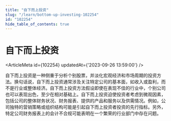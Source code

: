 ```yaml
---
title: "自下而上投资"
slug: "/learn/bottom-up-investing-102254"
id: "102254"
hide_table_of_contents: true
---
```



# 自下而上投资

<ArticleMeta id={102254} updatedAt={'2023-09-26 13:59:00'} />
<div className='border-solid border-b border-t-0 my-4 border-[var(--ifm-color-gray-300)]' />

自下而上投资是一种侧重于分析个别股票，并淡化宏观经济和市场周期的投资方法。换句话说，自下而上投资通常涉及关注特定公司的基本面，如收入或盈利，而不是行业或整体经济。自下而上投资方法假设即使在表现不佳的行业中，个别公司也可以表现出色，至少在相对基础上。自下而上投资迫使投资者考虑到微观因素，包括公司的整体财务状况、财务报表、提供的产品和服务以及供需情况。例如，公司独特的营销策略或组织结构可能是引起自下而上投资者投资的先行指标。另外，特定公司财务报表上的会计不合规可能表明在一个繁荣的行业部门中存在问题。
